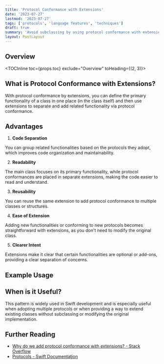 ```yaml
---
title: 'Protocol Conformance with Extensions'
date: '2023-07-27'
lastmod: '2023-07-27'
tags: ['protocols', 'language features', 'techniques']
draft: true
summary: 'Avoid subclassing by using protocol conformance with extensions.'
layout: PostLayout
---
```


## Overview

<TOCInline toc={props.toc} exclude="Overview" toHeading={(2, 3)}></TOCInline>

## What is Protocol Conformance with Extensions?

With protocol conformance by extensions, you can define the primary functionality of a class in one place (in the class itself) and then use extensions to separate and add related functionality via protocol conformance.

## Advantages

1. **Code Separation**

You can group related functionalities based on the protocols they adopt, which improves code organization and maintainability.

2. **Readability**

The main class focuses on its primary functionality, while protocol conformances are placed in separate extensions, making the code easier to read and understand.

3. **Reusability**

You can reuse the same extension to add protocol conformance to multiple classes or structures.

4. **Ease of Extension**

Adding new functionalities or conforming to new protocols becomes straightforward with extensions, as you don't need to modify the original class.

5. **Clearer Intent**

Extensions make it clear that certain functionalities are optional or add-ons, providing a clear separation of concerns.

## Example Usage

## When is it Useful?

This pattern is widely used in Swift development and is especially useful when adopting multiple protocols or when providing a way to extend existing classes without subclassing or modifying the original implementation.

## Further Reading

- [Why do we add protocol conformance with extensions? - Stack Overflow](https://stackoverflow.com/questions/41236710/why-do-we-add-protocol-conformance-with-extensions)
- [Protocols - Swift Documentation](https://docs.swift.org/swift-book/documentation/the-swift-programming-language/protocols/)
